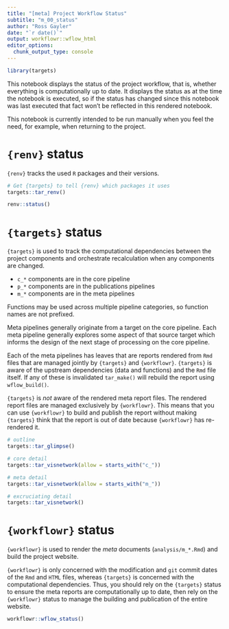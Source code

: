 ```yaml
---
title: "[meta] Project Workflow Status"
subtitle: "m_00_status"
author: "Ross Gayler"
date: "`r date()`"
output: workflowr::wflow_html
editor_options:
  chunk_output_type: console
---
```


```r
library(targets)
```

This notebook displays the status of the project workflow, that is,
whether everything is computationally up to date. It displays the status
as at the time the notebook is executed, so if the status has changed
since this notebook was last executed that fact won't be reflected in
this rendered notebook.

This notebook is currently intended to be run manually when you feel the
need, for example, when returning to the project.

# `{renv}` status

`{renv}` tracks the used `R` packages and their versions.

```r
# Get {targets} to tell {renv} which packages it uses
targets::tar_renv() 

renv::status()
```

# `{targets}` status

`{targets}` is used to track the computational dependencies between the
project components and orchestrate recalculation when any components are
changed.

-   `c_*` components are in the core pipeline
-   `p_*` components are in the publications pipelines
-   `m_*` components are in the meta pipelines

Functions may be used across multiple pipeline categories, so function
names are not prefixed.

Meta pipelines generally originate from a target on the core pipeline.
Each meta pipeline generally explores some aspect of that source target
which informs the design of the next stage of processing on the core
pipeline.

Each of the meta pipelines has leaves that are reports rendered from
`Rmd` files that are managed jointly by `{targets}` and `{workflowr}`.
`{targets}` is aware of the upstream dependencies (data and functions)
and the `Rmd` file itself. If any of these is invalidated `tar_make()`
will rebuild the report using `wflow_build()`.

`{targets}` is *not* aware of the rendered meta report files. The
rendered report files are managed exclusively by `{workflowr}`. This
means that you can use `{workflowr}` to build and publish the report
without making `{targets}` think that the report is out of date because
`{workflowr}` has re-rendered it.

```r
# outline
targets::tar_glimpse()

# core detail
targets::tar_visnetwork(allow = starts_with("c_"))

# meta detail
targets::tar_visnetwork(allow = starts_with("m_"))

# excruciating detail
targets::tar_visnetwork()
```

# `{workflowr}` status

`{workflowr}` is used to render the *meta* documents
(`analysis/m_*.Rmd`) and build the project website.

`{workflowr}` is only concerned with the modification and `git` commit
dates of the `Rmd` and `HTML` files, whereas `{targets}` is concerned
with the computational dependencies. Thus, you should rely on the
`{targets}` status to ensure the meta reports are computationally up to
date, then rely on the `{workflowr}` status to manage the building and
publication of the entire website.

```r
workflowr::wflow_status()
```
